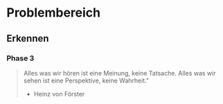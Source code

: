 


# Problembereich

## Erkennen
### Phase 3

> Alles was wir hören ist eine Meinung, keine Tatsache. Alles was wir sehen ist eine Perspektive, keine Wahrheit."
> - Heinz von Förster